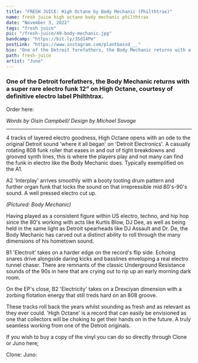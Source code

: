 ---
title: "FRESH JUICE: High Octane by Body Mechanic (Philthtrax)"
name: fresh juice high octane body mechanic philthtrax
date: "November 3, 2022"
tags: "fresh juice"
pic: "/fresh-juice/49-body-mechanic.jpg"
bandcamp: "https://bit.ly/3Sd14Pm"
postLink: "https://www.instagram.com/plantbassd___"
bio: "One of the Detroit forefathers, the Body Mechanic returns with a super rare electro funk 12” on High Octane, courtesy of definitive electro label Philthtrax"
path: fresh-juice
artist: "Juno"
---

### One of the Detroit forefathers, the Body Mechanic returns with a super rare electro funk 12” on High Octane, courtesy of definitive electro label Philthtrax.

Order here: <HoverLink url="bit.ly/3rR0X0O" text="High Octane | Body Mechanic" inline external />

<Picture src="/fresh-juice/49-high-octane.jpg" alt="High Octane album art" size={1200} />

<p className="smallText">
  <i>Words by Oisín Campbell/ Design by Michael Savage</i>
</p>

<hr />

4 tracks of layered electro goodness, High Octane opens with an ode to the original Detroit sound 'where it all began' on 'Detroit Electronics'. A casually rotating 808 funk roller that eases in and out of tight breakdowns and grooved synth lines, this is where the players play and not many can find the funk in electro like the Body Mechanic does. Typically exemplified on the A1.

A2 'Interplay' arrives smoothly with a booty tooting drum pattern and further organ funk that locks the sound on that irrepressible mid 80's-90's sound. A well pressed electro cut up.

<Picture src="/fresh-juice/49-bm.jpg" alt="Body Mechanic cover pic" size={1200} />
<p className="smallText">
  <i>(Pictured: Body Mechanic)</i>
</p>

Having played as a consistent figure within US electro, techno, and hip hop since the 80's working with acts like Kurtis Blow, DJ Dee, as well as being held in the same light as Detroit spearheads like DJ Assault and Dr. De, the Body Mechanic has carved out a distinct ability to roll through the many dimensions of his hometown sound.

B1 'Electroit' takes on a harder edge on the record's flip side. Echoing snares drive alongside daring kicks and basslines enveloping a real electro tunnel chaser. There are remnants of the classic Underground Resistance sounds of the 90s in here that are crying out to rip up an early morning dark room.

On the EP's close, B2 'Electricity' takes on a Drexciyan dimension with a zorbing flotation energy that still treds hard on an 808 groove.

These tracks roll back the years whilst sounding as fresh and as relevant as they ever could. 'High Octane' is a record that can easily be envisioned as one that collectors will be choking to get their hands on in the future. A truly seamless working from one of the Detroit originals.

If you wish to buy a copy of the vinyl you can do so directly through Clone or Juno here;

Clone: <HoverLink url="bit.ly/3rR0X0O" inline external />
Juno: <HoverLink url="bit.ly/3Sd14Pm" inline external />
